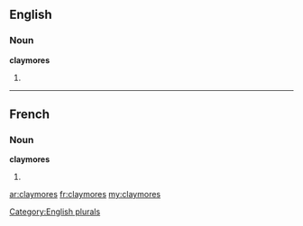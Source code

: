 ==English==

===Noun===
'''claymores'''

# {{plural of|[[claymore]]}}

[[Category:English plurals]]

----

==French==

===Noun===
'''claymores''' {{f|p}}

# {{plural of|claymore|lang=fr}}

[[ar:claymores]]
[[fr:claymores]]
[[my:claymores]]